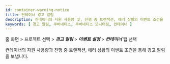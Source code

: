 ```yaml
---
id: container-warning-notice
title: 컨테이너 경고 알림
description: 컨테이너의 자원 사용량 및, 진행 중 트랜잭션, 에러 상황의 이벤트 조건을 통해 경고 알림을 보냅니다.
keywords: [ 경고 알림, 쿠버네티스, 쿠버네티스 모니터링, 컨테이너 ]
---
```


홈 화면 > 프로젝트 선택 > ***경고 알림*** > ***이벤트 설정*** > ***컨테이너*** 탭 선택

컨테이너의 자원 사용량과 진행 중 트랜잭션, 에러 상황의 이벤트 조건을 통해 경고 알림을 보냅니다.

<ImgLang img='container-set-event.png' desc='이벤트 설정 - 컨테이너' />


<Seteventbasic />


<Seteventbyitems /> 